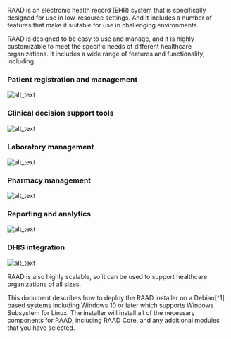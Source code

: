 RAAD is an electronic health record (EHR) system that is specifically designed for use in low-resource settings. And it includes a number of features that make it suitable for use in challenging environments.

RAAD is designed to be easy to use and manage, and it is highly customizable to meet the specific needs of different healthcare organizations. It includes a wide range of features and functionality, including:



### Patient registration and management


![alt_text](https://lh6.googleusercontent.com/VtvV_BZm8DdQwvI56SwDaRZY6-qmpeRarD7g_-4R0uqLWobQwD7d-mI-7Ehp5UOHz-LZCqvRRz3nLkcTDkJl6t6WUjY5RQ_mMldyDJXjO5BdY5IFIA1_ZEBbaur9Dw39LRHrzeL8_O3avT6teR4yd_0 "image_tooltip")


### Clinical decision support tools


![alt_text](https://lh4.googleusercontent.com/_np2mwHuNZ7fSDinyFmdi44-VEznoiNXDmw5tpNLS30eXBUg17TT4RoVlLDenmhQYIiqa4MlBpPdO92cANd7jiElk6OQEYGkFPvoTnBVGr9oCduEEkegqE_b5uPFPZ6JQGcCXXyPrnPadgbFln9uB7o "image_tooltip")


### Laboratory management


![alt_text](https://lh5.googleusercontent.com/rfHo2x3riZXrW5t1KOuwTE_GZu8Oaa5fH7lISo182tyHxDrC0JGE1xDCRqUdx7XUOWiJ16WUrJfCitu6FbjPNg8WnJVqbqYjGlPgl8WpGtlL-wr3CLINiexDgCYWt5nubMwLXdzw1KBjOlyTHzPZ9Hg "image_tooltip")


### Pharmacy management


![alt_text](https://lh3.googleusercontent.com/UAcqYCY34SIX33kTeM2qwpCsXZ_8afLG6tBrAjZb-PFYRKbfVGHba4GYrE1RqXHTpQOicYTW9GeKgiy2_z2Z3QOeENehPMgp-Jfzj2BiFoPJIZkEg39i763MOU8QvdTtnWgKiAiQMjAjtRm-WCnmJv0 "image_tooltip")


### Reporting and analytics


![alt_text](https://lh4.googleusercontent.com/6rJc99oVhb1tolUqPa7laTWc2-k1DkVWL5aF-ptMGjf0-jIRW-OqStVhvqQxS93scyCZdmwDK3yeuJpujvaZcALHRDp3xeo38zlgsnhnlMmbKIfwoZJ0Naw7FdUQLy-T_UzOsIg-fOy3XgpkQPRLiPM "image_tooltip")


### DHIS integration


![alt_text](https://lh3.googleusercontent.com/9t4rwZnB9EJ0RFJUAgo_mYqQGyqxSFVDHW6dmeb7y0faNpcQUiWrScb0zZbi29JDFb5qxD4oOmhGwn-ZYS-cOionlUxlSi-cF6TBb8xQHcgoEtWbpDaWJUVxv8XObZJbza0MwX7Gj1eS4A-8FW6je3E "image_tooltip")

RAAD is also highly scalable, so it can be used to support healthcare organizations of all sizes.

This document describes how to deploy the RAAD installer on a Debian[^1] based systems including Windows 10 or later which supports Windows Subsystem for Linux. The installer will install all of the necessary components for RAAD, including RAAD Core, and any additional modules that you have selected.